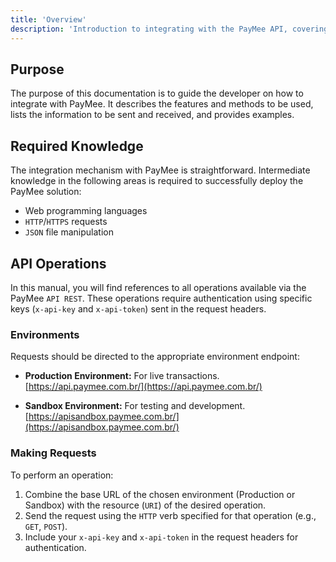 ```yaml
---
title: 'Overview'
description: 'Introduction to integrating with the PayMee API, covering purpose, requirements, and environments.'
---
```


## Purpose

The purpose of this documentation is to guide the developer on how to integrate with PayMee. It describes the features and methods to be used, lists the information to be sent and received, and provides examples.

## Required Knowledge

The integration mechanism with PayMee is straightforward. Intermediate knowledge in the following areas is required to successfully deploy the PayMee solution:

* Web programming languages
* `HTTP`/`HTTPS` requests
* `JSON` file manipulation

## API Operations

In this manual, you will find references to all operations available via the PayMee `API REST`. These operations require authentication using specific keys (`x-api-key` and `x-api-token`) sent in the request headers.

### Environments

Requests should be directed to the appropriate environment endpoint:

* **Production Environment:** For live transactions.
    [https://api.paymee.com.br/](https://api.paymee.com.br/)

* **Sandbox Environment:** For testing and development.
    [https://apisandbox.paymee.com.br/](https://apisandbox.paymee.com.br/)

### Making Requests

To perform an operation:

1.  Combine the base URL of the chosen environment (Production or Sandbox) with the resource (`URI`) of the desired operation.
2.  Send the request using the `HTTP` verb specified for that operation (e.g., `GET`, `POST`).
3.  Include your `x-api-key` and `x-api-token` in the request headers for authentication.